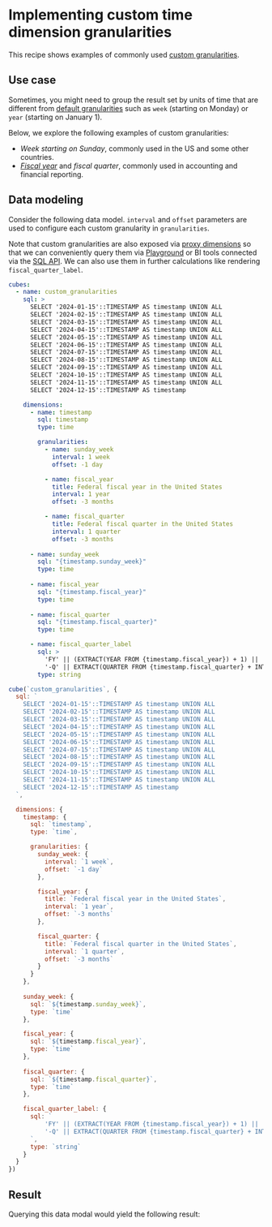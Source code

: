 # Implementing custom time dimension granularities

This recipe shows examples of commonly used [custom
granularities][ref-custom-granularities].

## Use case

Sometimes, you might need to group the result set by units of time that are
different from [default granularities][ref-default-granularities] such as `week`
(starting on Monday) or `year` (starting on January 1).

Below, we explore the following examples of custom granularities:
* *Week starting on Sunday*, commonly used in the US and some other countries.
* *[Fiscal year][wiki-fiscal-year]* and *fiscal quarter*, commonly used in
accounting and financial reporting.

## Data modeling

Consider the following data model. `interval` and `offset` parameters are used to
configure each custom granularity in `granularities`.

Note that custom granularities are also exposed via [proxy
dimensions][ref-proxy-granularity] so that we can conveniently query them via
[Playground][ref-playground] or BI tools connected via the [SQL API][ref-sql-api].
We can also use them in further calculations like rendering `fiscal_quarter_label`.

<CodeTabs>

```yaml
cubes:
  - name: custom_granularities
    sql: >
      SELECT '2024-01-15'::TIMESTAMP AS timestamp UNION ALL
      SELECT '2024-02-15'::TIMESTAMP AS timestamp UNION ALL
      SELECT '2024-03-15'::TIMESTAMP AS timestamp UNION ALL
      SELECT '2024-04-15'::TIMESTAMP AS timestamp UNION ALL
      SELECT '2024-05-15'::TIMESTAMP AS timestamp UNION ALL
      SELECT '2024-06-15'::TIMESTAMP AS timestamp UNION ALL
      SELECT '2024-07-15'::TIMESTAMP AS timestamp UNION ALL
      SELECT '2024-08-15'::TIMESTAMP AS timestamp UNION ALL
      SELECT '2024-09-15'::TIMESTAMP AS timestamp UNION ALL
      SELECT '2024-10-15'::TIMESTAMP AS timestamp UNION ALL
      SELECT '2024-11-15'::TIMESTAMP AS timestamp UNION ALL
      SELECT '2024-12-15'::TIMESTAMP AS timestamp

    dimensions:
      - name: timestamp
        sql: timestamp
        type: time

        granularities:
          - name: sunday_week
            interval: 1 week
            offset: -1 day

          - name: fiscal_year
            title: Federal fiscal year in the United States
            interval: 1 year
            offset: -3 months

          - name: fiscal_quarter
            title: Federal fiscal quarter in the United States
            interval: 1 quarter
            offset: -3 months
      
      - name: sunday_week
        sql: "{timestamp.sunday_week}"
        type: time
      
      - name: fiscal_year
        sql: "{timestamp.fiscal_year}"
        type: time
      
      - name: fiscal_quarter
        sql: "{timestamp.fiscal_quarter}"
        type: time

      - name: fiscal_quarter_label
        sql: >
          'FY' || (EXTRACT(YEAR FROM {timestamp.fiscal_year}) + 1) ||
          '-Q' || EXTRACT(QUARTER FROM {timestamp.fiscal_quarter} + INTERVAL '3 MONTHS')
        type: string
```

```javascript
cube(`custom_granularities`, {
  sql: `
    SELECT '2024-01-15'::TIMESTAMP AS timestamp UNION ALL
    SELECT '2024-02-15'::TIMESTAMP AS timestamp UNION ALL
    SELECT '2024-03-15'::TIMESTAMP AS timestamp UNION ALL
    SELECT '2024-04-15'::TIMESTAMP AS timestamp UNION ALL
    SELECT '2024-05-15'::TIMESTAMP AS timestamp UNION ALL
    SELECT '2024-06-15'::TIMESTAMP AS timestamp UNION ALL
    SELECT '2024-07-15'::TIMESTAMP AS timestamp UNION ALL
    SELECT '2024-08-15'::TIMESTAMP AS timestamp UNION ALL
    SELECT '2024-09-15'::TIMESTAMP AS timestamp UNION ALL
    SELECT '2024-10-15'::TIMESTAMP AS timestamp UNION ALL
    SELECT '2024-11-15'::TIMESTAMP AS timestamp UNION ALL
    SELECT '2024-12-15'::TIMESTAMP AS timestamp
  `,

  dimensions: {
    timestamp: {
      sql: `timestamp`,
      type: `time`,

      granularities: {
        sunday_week: {
          interval: `1 week`,
          offset: `-1 day`
        },

        fiscal_year: {
          title: `Federal fiscal year in the United States`,
          interval: `1 year`,
          offset: `-3 months`
        },

        fiscal_quarter: {
          title: `Federal fiscal quarter in the United States`,
          interval: `1 quarter`,
          offset: `-3 months`
        }
      }
    },
    
    sunday_week: {
      sql: `${timestamp.sunday_week}`,
      type: `time`
    },

    fiscal_year: {
      sql: `${timestamp.fiscal_year}`,
      type: `time`
    },
      
    fiscal_quarter: {
      sql: `${timestamp.fiscal_quarter}`,
      type: `time`
    },

    fiscal_quarter_label: {
      sql: `
          'FY' || (EXTRACT(YEAR FROM {timestamp.fiscal_year}) + 1) ||
          '-Q' || EXTRACT(QUARTER FROM {timestamp.fiscal_quarter} + INTERVAL '3 MONTHS')
      `,
      type: `string`
    }
  }
})
```

</CodeTabs>

## Result

Querying this data modal would yield the following result:

<Screenshot src="https://ucarecdn.com/c385c29d-e145-47da-8551-2be5efb1c268/"/>


[ref-custom-granularities]: /product/data-modeling/reference/dimensions#granularities
[ref-default-granularities]: /product/data-modeling/concepts#time-dimensions
[wiki-fiscal-year]: https://en.wikipedia.org/wiki/Fiscal_year
[ref-playground]: /product/workspace/playground
[ref-sql-api]: /product/apis-integrations/sql-api
[ref-proxy-granularity]: /product/data-modeling/concepts/calculated-members#time-dimension-granularity